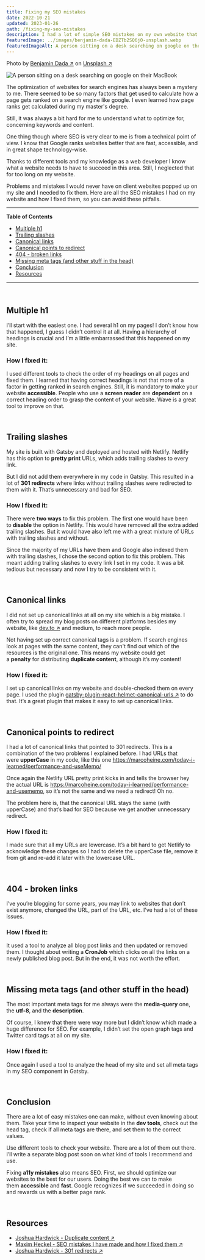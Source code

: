 ```yaml
---
title: Fixing my SEO mistakes
date: 2022-10-21
updated: 2023-01-26
path: /fixing-my-seo-mistakes
description: I had a lot of simple SEO mistakes on my own website that I didn't even know about. In this blog post I share how I fixed them.
featuredImage: ../images/benjamin-dada-EDZTb2SQ6j0-unsplash.webp
featuredImageAlt: A person sitting on a desk searching on google on their MacBook
---
```


<span>Photo by <a href="https://unsplash.com/@dadaben_?utm_source=unsplash&utm_medium=referral&utm_content=creditCopyText" target="_blank">Benjamin Dada &#8599;</a> on <a href="https://unsplash.com/s/photos/search?utm_source=unsplash&utm_medium=referral&utm_content=creditCopyText" target="_blank">Unsplash &#8599;</a></span>


![A person sitting on a desk searching on google on their MacBook](../images/benjamin-dada-EDZTb2SQ6j0-unsplash.webp)  

The optimization of websites for search engines has always been a mystery to me. There seemed to be so many factors that get used to calculate how a page gets ranked on a search engine like google. I even learned how page ranks get calculated during my master's degree.

Still, it was always a bit hard for me to understand what to optimize for, concerning keywords and content.

One thing though where SEO is very clear to me is from a technical point of view. I know that Google ranks websites better that are fast, accessible, and in great shape technology-wise.

Thanks to different tools and my knowledge as a web developer I know what a website needs to have to succeed in this area. Still, I neglected that for too long on my website.

Problems and mistakes I would never have on client websites popped up on my site and I needed to fix them. Here are all the SEO mistakes I had on my website and how I fixed them, so you can avoid these pitfalls.

---
**Table of Contents**

- [Multiple h1](#multiple-h1)
- [Trailing slashes](#trailing-slashes)
- [Canonical links](#canonical-links)
- [Canonical points to redirect](#canonical-points-to-redirect)
- [404 - broken links](#broken-links)
- [Missing meta tags (and other stuff in the head)](#missing-meta-tags)
- [Conclusion](#conclusion)
- [Resources](#resources)
---

<br />

## Multiple h1 <a name="multiple-h1"></a>

I’ll start with the easiest one. I had several h1 on my pages! I don’t know how that happened, I guess I didn’t control it at all. Having a hierarchy of headings is crucial and I’m a little embarrassed that this happened on my site.

### How I fixed it:

I used different tools to check the order of my headings on all pages and fixed them. I learned that having correct headings is not that more of a factor in getting ranked in search engines. Still, it is mandatory to make your website **accessible**. People who use a **screen reader** are **dependent** on a correct heading order to grasp the content of your website. Wave is a great tool to improve on that.

<br />

## Trailing slashes <a name="trailing-slashes"></a>

My site is built with Gatsby and deployed and hosted with Netlify. Netlify has this option to **pretty print** URLs, which adds trailing slashes to every link.

But I did not add them everywhere in my code in Gatsby. This resulted in a lot of **301 redirects** where links without trailing slashes were redirected to them with it. That’s unnecessary and bad for SEO.

### How I fixed it:

There were **two ways** to fix this problem. The first one would have been to **disable** the option in Netlify. This would have removed all the extra added trailing slashes. But it would have also left me with a great mixture of URLs with trailing slashes and without.

Since the majority of my URLs have them and Google also indexed them with trailing slashes, I chose the second option to fix this problem. This meant adding trailing slashes to every link I set in my code. It was a bit tedious but necessary and now I try to be consistent with it.

<br />

## Canonical links <a name="canonical-links"></a>

I did not set up canonical links at all on my site which is a big mistake. I often try to spread my blog posts on different platforms besides my website, like <a href="https://dev.to/mkuehb/react-performance-quick-wins-7-easy-ways-to-improve-your-react-performance-part-2-4j3c" target="_blank">dev.to &#8599;</a> and medium, to reach more people.

Not having set up correct canonical tags is a problem. If search engines look at pages with the same content, they can't find out which of the resources is the original one. This means my website could get a **penalty** for distributing **duplicate content**, although it’s my content!

### How I fixed it:

I set up canonical links on my website and double-checked them on every page. I used the plugin <a href="https://www.gatsbyjs.com/plugins/gatsby-plugin-react-helmet-canonical-urls/" target="_blank">gatsby-plugin-react-helmet-canonical-urls &#8599;</a> to do that. It’s a great plugin that makes it easy to set up canonical links.

<br />

## Canonical points to redirect <a name="canonical-points-to-redirect"></a>

I had a lot of canonical links that pointed to 301 redirects. This is a combination of the two problems I explained before. I had URLs that were **upperCase** in my code, like this one https://marcoheine.com/today-i-learned/performance-and-useMemo/

Once again the Netlify URL pretty print kicks in and tells the browser hey the actual URL is https://marcoheine.com/today-i-learned/performance-and-usememo, so it’s not the same and we need a redirect! Oh no.

The problem here is, that the canonical URL stays the same (with upperCase) and that’s bad for SEO because we get another unnecessary redirect.

### How I fixed it:

I made sure that all my URLs are lowercase. It’s a bit hard to get Netlify to acknowledge these changes so I had to delete the upperCase file, remove it from git and re-add it later with the lowercase URL.

<br />

## 404 - broken links <a name="broken-links"></a>

I’ve you’re blogging for some years, you may link to websites that don’t exist anymore, changed the URL, part of the URL, etc. I’ve had a lot of these issues.

### How I fixed it:

It used a tool to analyze all blog post links and then updated or removed them. I thought about writing a **CronJob** which clicks on all the links on a newly published blog post. But in the end, it was not worth the effort.

<br />

## Missing meta tags (and other stuff in the head) <a name="missing-meta-tags"></a>

The most important meta tags for me always were the **media-query** one, the **utf-8**, and the **description**.

Of course, I knew that there were way more but I didn’t know which made a huge difference for SEO. For example, I didn’t set the open graph tags and Twitter card tags at all on my site.

### How I fixed it:

Once again I used a tool to analyze the head of my site and set all meta tags in my SEO component in Gatsby.

<br />

## Conclusion <a name="conclusion"></a>

There are a lot of easy mistakes one can make, without even knowing about them. Take your time to inspect your website in the **dev tools**, check out the head tag, check if all meta tags are there, and set them to the correct values.

Use different tools to check your website. There are a lot of them out there. I’ll write a separate blog post soon on what kind of tools I recommend and use.

Fixing **a11y mistakes** also means SEO. First, we should optimize our websites to the best for our users. Doing the best we can to make them **accessible** and **fast**. Google recognizes if we succeeded in doing so and rewards us with a better page rank.

<br />

## Resources <a name="resources"></a>

- <a href="https://ahrefs.com/blog/duplicate-content" target="_blank">Joshua Hardwick - Duplicate content &#8599;</a>
- <a href="https://blog.maximeheckel.com/posts/seo-mistakes-i-have-made-and-how-i-fixed-them/" target="_blank">Maxim Heckel - SEO mistakes I have made and how I fixed them &#8599;</a>
- <a href="https://ahrefs.com/blog/301-redirects/" target="_blank">Joshua Hardwick - 301 redirects &#8599;</a>